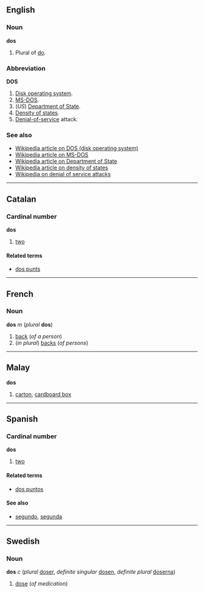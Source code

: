 ==English==
===Noun===
'''dos'''

#Plural of [[do]].

===Abbreviation===
'''DOS'''
#[[Disk operating system]].
#[[MS-DOS]].
#(''US'') [[Department of State]].
#[[Density of states]].
#[[Denial-of-service]] attack.

===See also===
*[[w:DOS_%28disambiguation%29|Wikipedia article on DOS (disk operating system)]]
*[[w:MS-DOS|Wikipedia article on MS-DOS]]
*[[w:United States Department of State|Wikipedia article on Department of State]]
*[[w:Density_of_states|Wikipedia article on density of states]]
*[[w:Denial_of_Service|Wikipedia on denial of service attacks]]

----
==Catalan==
===Cardinal number===
'''dos'''

#[[two]]

====Related terms====
*[[dos punts]]

----
==French==
===Noun===
'''dos''' ''m'' (''plural'' '''dos''')

# [[back]] (''of a person'')
# (''in plural'') [[back]]s (''of persons'')

----
==Malay==
'''dos'''

# [[carton]], [[cardboard box]]

----
==Spanish==
===Cardinal number===
'''dos'''

#[[two]]

====Related terms====
*[[dos puntos]]

====See also====
*[[segundo]], [[segunda]]

----
==Swedish==
===Noun===
'''dos''' ''c'' (''plural'' [[doser]], ''definite singular'' [[dosen]], ''definite plural'' [[doserna]])

#[[dose]] (''of medication'')